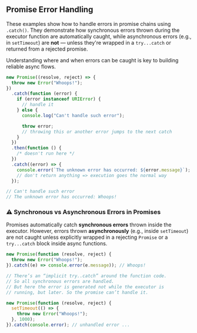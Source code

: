 
## Promise Error Handling

These examples show how to handle errors in promise chains using `.catch()`.
They demonstrate how synchronous errors thrown during the executor function are
automatically caught, while asynchronous errors (e.g., in `setTimeout`)
are **not** — unless they're wrapped in a `try...catch` or returned from a rejected promise.

Understanding where and when errors can be caught is key to building reliable async flows.

```js filename="rethrow error" copy
new Promise((resolve, reject) => {
  throw new Error("Whoops!");
})
  .catch(function (error) {
    if (error instanceof URIError) {
      // handle it
    } else {
      console.log("Can't handle such error");

      throw error;
      // throwing this or another error jumps to the next catch
    }
  })
  .then(function () {
    /* doesn't run here */
  })
  .catch((error) => {
    console.error(`The unknown error has occurred: ${error.message}`);
    // don't return anything => execution goes the normal way
  });

// Can't handle such error
// The unknown error has occurred: Whoops!
```

### ⚠️ Synchronous vs Asynchronous Errors in Promises

Promises automatically catch **synchronous errors** thrown inside the executor.
However, errors thrown **asynchronously** (e.g., inside `setTimeout`) are not
caught unless explicitly wrapped in a rejecting `Promise` or a `try...catch` block inside async functions.

```js filename="handling errors" copy
new Promise(function (resolve, reject) {
  throw new Error("Whoops!");
}).catch((e) => console.error(e.message)); // Whoops!

// There’s an “implicit try..catch” around the function code.
// So all synchronous errors are handled.
// But here the error is generated not while the executor is
// running, but later. So the promise can’t handle it.

new Promise(function (resolve, reject) {
  setTimeout(() => {
    throw new Error("Whoops!");
  }, 1000);
}).catch(console.error); // unhandled error ...
```